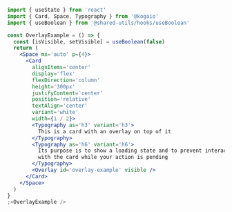 ```jsx
import { useState } from 'react'
import { Card, Space, Typography } from '@kogaio'
import { useBoolean } from '@shared-utils/hooks/useBoolean'

const OverlayExample = () => {
  const [isVisible, setVisible] = useBoolean(false)
  return (
    <Space mx='auto' p={4}>
      <Card
        alignItems='center'
        display='flex'
        flexDirection='column'
        height='300px'
        justifyContent='center'
        position='relative'
        textAlign='center'
        variant='white'
        width={1 / 2}>
        <Typography as='h3' variant='h3'>
          This is a card with an overlay on top of it
        </Typography>
        <Typography as='h6' variant='h6'>
          Its purpose is to show a loading state and to prevent interactions
          with the card while your action is pending
        </Typography>
        <Overlay id='overlay-example' visible />
      </Card>
    </Space>
  )
}
;<OverlayExample />
```
